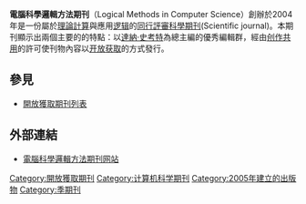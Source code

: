 {{Infobox Journal
| title        = 電腦科學邏輯方法期刊<br>(Logical Methods in Computer Science)
| cover        = 
| editor       = [[达纳·斯科特|达纳·斯科特]]
| discipline   = [[理論計算機科學|理論計算機科學]]
| abbreviation = {{lang|en|LMCS}}
| publisher    = 
| country      =
| language = 英語
| frequency    = 季刊
| history      = 2005年-目前
| openaccess   = 
| license      =
| impact       = 
| impact-year  =
| website      = http://www.lmcs-online.org/
| link1        = 
| link1-name   =
| link2        = 
| link2-name   = 
| RSS          = 
| atom         = 
| JSTOR        = 
| OCLC         =
| LCCN         = 
| CODEN        =
| ISSN         = 1860-5974
| eISSN        =
}}

'''電腦科學邏輯方法期刊'''（Logical Methods in Computer Science）創辦於2004年是一份屬於[[理論計算機科學|理論計算]]與應用[[逻辑|逻辑]]的[[同行評審|同行評審]][[科學期刊|科學期刊]](Scientific journal)。本期刊顯示出兩個主要的的特點：以[[達納·史考特|達納·史考特]]為總主編的優秀編輯群，經由[[创作共用|创作共用]]的許可使刊物內容以[[开放获取|开放获取]]的方式發行。

==參見==
*[[開放獲取期刊列表|開放獲取期刊列表]]

==外部連結==
* [http://www.lmcs-online.org/index.php 電腦科學邏輯方法期刊网站]

{{compu-stub}}

[[Category:開放獲取期刊|Category:開放獲取期刊]]
[[Category:计算机科学期刊|Category:计算机科学期刊]]
[[Category:2005年建立的出版物|Category:2005年建立的出版物]]
[[Category:季期刊|Category:季期刊]]